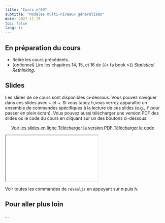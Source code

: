 ```yaml
---
title: "Cours n°09"
subtitle: "Modèles multi-niveaux généralisés"
date: 2022-11-15
toc: false
lang: fr
---
```


## En préparation du cours

- Relire les cours précédents.
- (*optionnel*) Lire les chapitres 14, 15, et 16 de {{< fa book >}} *Statistical Rethinking*.

## Slides

Les slides de ce cours sont disponibles ci-dessous. Vous pouvez naviguer dans ces slides avec <kbd>←</kbd> et <kbd>→</kbd>. Si vous tapez <kbd>h</kbd>,vous verrez apparaître un ensemble de commandes spécifiques à la lecture de ces slides (e.g., <kbd>f</kbd> pour passer en plein écran). Vous pouvez aussi télécharger une version PDF des slides ou le code du cours en cliquant sur un des boutons ci-dessous.

<p class="buttons" style="text-align:center;"><a class="btn btn-danger" target="_blank" href="../slides/html/cours09.html"><i class="fa-solid fa-arrow-up-right-from-square"></i> Voir les slides en ligne </a> <a class="btn btn-danger" target="_blank" href="../slides/pdf/cours09.pdf" role="button"><i class="fa-solid fa-file-pdf"></i> Télécharger la version PDF </a> <a class="btn btn-danger" target="_blank" href="../slides/code/cours09.R"><i class="fa-solid fa-code"></i> Télécharger le code </a> </p>

<div class="ratio ratio-16x9"> <iframe src="../slides/html/cours09.html"></iframe> </div>

::: {.callout-tip}
Voir toutes les commandes de `revealjs` en appuyant sur <kbd>m</kbd> puis <kbd>h</kbd>.
:::

## Pour aller plus loin

...
